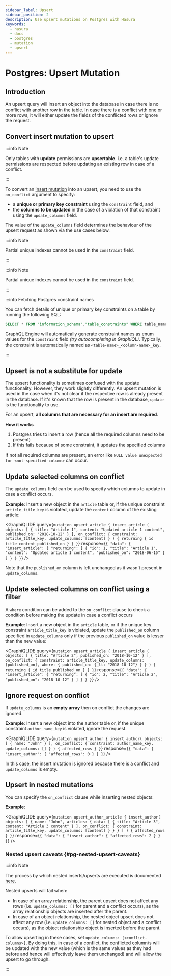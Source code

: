 ```yaml
---
sidebar_label: Upsert
sidebar_position: 2
description: Use upsert mutations on Postgres with Hasura
keywords:
  - hasura
  - docs
  - postgres
  - mutation
  - upsert
---
```



# Postgres: Upsert Mutation

## Introduction

An upsert query will insert an object into the database in case there is no conflict with another row in the table. In
case there is a conflict with one or more rows, it will either update the fields of the conflicted rows or ignore the
request.

## Convert insert mutation to upsert

:::info Note

Only tables with **update** permissions are **upsertable**. i.e. a table's update permissions are respected before
updating an existing row in case of a conflict.

:::

To convert an [insert mutation](/mutations/postgres/insert.mdx) into an upsert, you need to use the `on_conflict`
argument to specify:

- a **unique or primary key constraint** using the `constraint` field, and
- the **columns to be updated** in the case of a violation of that constraint using the `update_columns` field.

The value of the `update_columns` field determines the behaviour of the upsert request as shown via the use cases below.

:::info Note

Partial unique indexes cannot be used in the `constraint` field.

:::

:::info Note

Partial unique indexes cannot be used in the `constraint` field.

:::

:::info Fetching Postgres constraint names

You can fetch details of unique or primary key constraints on a table by running the following SQL:

```sql
SELECT * FROM "information_schema"."table_constraints" WHERE table_name='<table>' AND table_schema='<schema>';
```

GraphQL Engine will automatically generate constraint names as enum values for the `constraint` field _(try
autocompleting in GraphiQL)_. Typically, the constraint is automatically named as `<table-name>_<column-name>_key`.

:::

## Upsert is not a substitute for update

The upsert functionality is sometimes confused with the update functionality. However, they work slightly differently.
An upsert mutation is used in the case when it's not clear if the respective row is already present in the database. If
it's known that the row is present in the database, `update` is the functionality to use.

For an upsert, **all columns that are necessary for an insert are required**.

**How it works**

1.  Postgres tries to insert a row (hence all the required columns need to be present)
2.  If this fails because of some constraint, it updates the specified columns

If not all required columns are present, an error like `NULL value unexpected for <not-specified-column>` can occur.

## Update selected columns on conflict

The `update_columns` field can be used to specify which columns to update in case a conflict occurs.

**Example**: Insert a new object in the `article` table or, if the unique constraint `article_title_key` is violated,
update the `content` column of the existing article:

<GraphiQLIDE
  query={`mutation upsert_article {
  insert_article (
    objects: [
      {
        title: "Article 1",
        content: "Updated article 1 content",
        published_on: "2018-10-12"
      }
    ],
    on_conflict: {
      constraint: article_title_key,
      update_columns: [content]
    }
  ) {
    returning {
      id
      title
      content
      published_on
    }
  }
}`}
  response={`{
  "data": {
    "insert_article": {
      "returning": [
        {
          "id": 1,
          "title": "Article 1",
          "content": "Updated article 1 content",
          "published_on": "2018-06-15"
        }
      ]
    }
  }
}`}
/>

Note that the `published_on` column is left unchanged as it wasn't present in `update_columns`.

## Update selected columns on conflict using a filter

A `where` condition can be added to the `on_conflict` clause to check a condition before making the update in case a
conflict occurs

**Example**: Insert a new object in the `article` table, or if the unique key constraint `article_title_key` is
violated, update the `published_on` column specified in `update_columns` only if the previous `published_on` value is
lesser than the new value:

<GraphiQLIDE
  query={`mutation upsert_article {
  insert_article (
    objects: [
      {
        title: "Article 2",
        published_on: "2018-10-12"
      }
    ],
    on_conflict: {
      constraint: article_title_key,
      update_columns: [published_on],
      where: {
        published_on: {_lt: "2018-10-12"}
      }
    }
  ) {
    returning {
      id
      title
      published_on
    }
  }
}`}
  response={`{
  "data": {
    "insert_article": {
      "returning": [
        {
          "id": 2,
          "title": "Article 2",
          "published_on": "2018-10-12"
        }
      ]
    }
  }
}`}
/>

## Ignore request on conflict

If `update_columns` is an **empty array** then on conflict the changes are ignored.

**Example**: Insert a new object into the author table or, if the unique constraint `author_name_key` is violated,
ignore the request.

<GraphiQLIDE
  query={`mutation upsert_author {
  insert_author(
    objects: [
      { name: "John" }
    ],
    on_conflict: {
      constraint: author_name_key,
      update_columns: []
    }
  ) {
    affected_rows
  }
}`}
  response={`{
  "data": {
    "insert_author": {
      "affected_rows": 0
    }
  }
}`}
/>

In this case, the insert mutation is ignored because there is a conflict and `update_columns` is empty.

## Upsert in nested mutations

You can specify the `on_conflict` clause while inserting nested objects:

**Example**:

<GraphiQLIDE
  query={`mutation upsert_author_article {
  insert_author(
    objects: [
      {
        name: "John",
        articles: {
          data: [
            {
              title: "Article 3",
              content: "Article 3 content"
            }
          ],
          on_conflict: {
            constraint: article_title_key,
            update_columns: [content]
          }
        }
      }
    ]
  ) {
    affected_rows
  }
}`}
  response={`{
  "data": {
    "insert_author": {
      "affected_rows": 2
    }
  }
}`}
/>

### Nested upsert caveats {#pg-nested-upsert-caveats}

:::info Note

The process by which nested inserts/upserts are executed is documented
[here](/mutations/postgres/insert.mdx#pg-nested-inserts).

Nested upserts will fail when:

- In case of an array relationship, the parent upsert does not affect any rows (i.e. `update_columns: []` for parent and
  a conflict occurs), as the array relationship objects are inserted after the parent.
- In case of an object relationship, the nested object upsert does not affect any row (i.e. `update_columns: []` for
  nested object and a conflict occurs), as the object relationship object is inserted before the parent.

To allow upserting in these cases, set `update_columns: [<conflict-columns>]`. By doing this, in case of a conflict, the
conflicted column/s will be updated with the new value (which is the same values as they had before and hence will
effectively leave them unchanged) and will allow the upsert to go through.

:::
